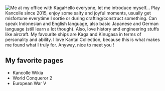 [[File:C1ea6f5df035bb9af765c292218e85b15_13468583_181003_0188.jpg|thumb|Me at my office with Kaga]]Hello everyone, let me introduce myself...
Play Kancolle since 2015, enjoy some salty and joyful moments, usually get misfortune everytime I sortie or during crafting/construct something. Can speak Indonesian and English language, also basic Japanese and German language (still learn a lot though). Also, love history and engineering stuffs like aircraft.
My favourite ships are Kaga and Kinugasa in terms of personality and ability.
I love Kantai Collection, because this is what makes me found what I truly for.
Anyway, nice to meet you !

==My favorite pages==

* Kancolle Wikia
* World Conqueror 2
* European War V